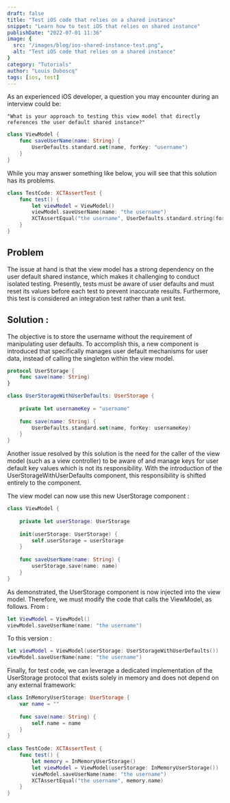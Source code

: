```yaml
---
draft: false
title: "Test iOS code that relies on a shared instance"
snippet: "Learn how to test iOS that relies on shared instance"
publishDate: "2022-07-01 11:36"
image: {
  src: "/images/blog/ios-shared-instance-test.png",
  alt: "Test iOS code that relies on a shared instance"
}
category: "Tutorials"
author: "Louis Duboscq"
tags: [ios, test]
--- 
```


As an experienced iOS developer, a question you may encounter during an interview could be: 

    
    "What is your approach to testing this view model that directly references the user default shared instance?"

```swift
class ViewModel { 
    func saveUserName(name: String) {
        UserDefaults.standard.set(name, forKey: "username")
    }
}
```

While you may answer something like below, you will see that this solution has its problems.

```swift
class TestCode: XCTAssertTest {
    func test() { 
        let viewModel = ViewModel()
        viewModel.saveUserName(name: "the username")
        XCTAssertEqual("the username", UserDefaults.standard.string(forKey: "username"))
    }
}
```

## Problem

The issue at hand is that the view model has a strong dependency on the user default shared instance, which makes it challenging to conduct isolated testing. 
Presently, tests must be aware of user defaults and must reset its values before each test to prevent inaccurate results. 
Furthermore, this test is considered an integration test rather than a unit test.

## Solution : 

The objective is to store the username without the requirement of manipulating user defaults. 
To accomplish this, a new component is introduced that specifically manages user default mechanisms for user data, instead of calling the singleton within the view model.

```swift
protocol UserStorage {
    func save(name: String)
}

class UserStorageWithUserDefaults: UserStorage {
    
    private let usernameKey = "username"
    
    func save(name: String) {
        UserDefaults.standard.set(name, forKey: usernameKey)
    }
}
```
 
Another issue resolved by this solution is the need for the caller of the view model (such as a view controller) to be aware of and manage keys for user default key values which is not its responsibility.
With the introduction of the UserStorageWithUserDefaults component, this responsibility is shifted entirely to the component. 

The view model can now use this new UserStorage component :

```swift
class ViewModel {
    
    private let userStorage: UserStorage
    
    init(userStorage: UserStorage) {
        self.userStorage = userStorage
    }
    
    func saveUserName(name: String) {
        userStorage.save(name: name)
    }
}
```

As demonstrated, the UserStorage component is now injected into the view model. Therefore, we must modify the code that calls the ViewModel, as follows.
From :

```swift
let ViewModel = ViewModel()
viewModel.saveUserName(name: "the username")
```

To this version : 

```swift
let viewModel = ViewModel(userStorage: UserStorageWithUserDefaults())
viewModel.saveUserName(name: "the username")
```

Finally, for test code, we can leverage a dedicated implementation of the UserStorage protocol that exists solely in memory and does not depend on any external framework:

```swift
class InMemoryUserStorage: UserStorage {
    var name = ""
    
    func save(name: String) {
        self.name = name
    }
}
 
class TestCode: XCTAssertTest {
    func test() {
        let memory = InMemoryUserStorage()
        let viewModel = ViewModel(userStorage: InMemoryUserStorage())
        viewModel.saveUserName(name: "the username")
        XCTAssertEqual("the username", memory.name)
    }
}
```
